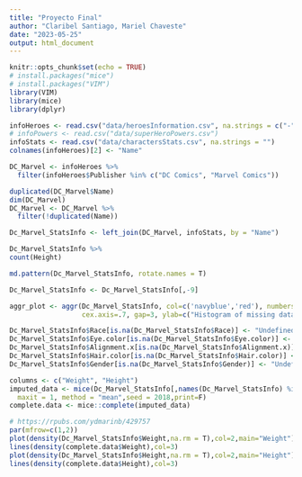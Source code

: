 ```yaml
---
title: "Proyecto Final"
author: "Claribel Santiago, Mariel Chaveste"
date: "2023-05-25"
output: html_document
---
```


```r
knitr::opts_chunk$set(echo = TRUE)
# install.packages("mice")
# install.packages("VIM")
library(VIM)
library(mice)
library(dplyr)
```

```r
infoHeroes <- read.csv("data/heroesInformation.csv", na.strings = c("-", "-99", "-99.0")) 
# infoPowers <- read.csv("data/superHeroPowers.csv")
infoStats <- read.csv("data/charactersStats.csv", na.strings = "")
colnames(infoHeroes)[2] <- "Name"

DC_Marvel <- infoHeroes %>% 
  filter(infoHeroes$Publisher %in% c("DC Comics", "Marvel Comics"))

duplicated(DC_Marvel$Name)
dim(DC_Marvel)
DC_Marvel <- DC_Marvel %>%
  filter(!duplicated(Name))

Dc_Marvel_StatsInfo <- left_join(DC_Marvel, infoStats, by = "Name")

Dc_Marvel_StatsInfo %>%
count(Height)

md.pattern(Dc_Marvel_StatsInfo, rotate.names = T)

Dc_Marvel_StatsInfo <- Dc_Marvel_StatsInfo[,-9]

aggr_plot <- aggr(Dc_Marvel_StatsInfo, col=c('navyblue','red'), numbers=TRUE, sortVars=TRUE, labels=names(Dc_Marvel_StatsInfo), 
                  cex.axis=.7, gap=3, ylab=c("Histogram of missing data","Pattern"))

Dc_Marvel_StatsInfo$Race[is.na(Dc_Marvel_StatsInfo$Race)] <- "Undefined"
Dc_Marvel_StatsInfo$Eye.color[is.na(Dc_Marvel_StatsInfo$Eye.color)] <- "Undefined"
Dc_Marvel_StatsInfo$Alignment.x[is.na(Dc_Marvel_StatsInfo$Alignment.x)] <- "Undefined"
Dc_Marvel_StatsInfo$Hair.color[is.na(Dc_Marvel_StatsInfo$Hair.color)] <- "Undefined"
Dc_Marvel_StatsInfo$Gender[is.na(Dc_Marvel_StatsInfo$Gender)] <- "Undefined"

```

```r
columns <- c("Weight", "Height")
imputed_data <- mice(Dc_Marvel_StatsInfo[,names(Dc_Marvel_StatsInfo) %in% columns],m = 1,
  maxit = 1, method = "mean",seed = 2018,print=F)
complete.data <- mice::complete(imputed_data)
```


```r
# https://rpubs.com/ydmarinb/429757
par(mfrow=c(1,2))
plot(density(Dc_Marvel_StatsInfo$Weight,na.rm = T),col=2,main="Weight")
lines(density(complete.data$Weight),col=3)
plot(density(Dc_Marvel_StatsInfo$Height,na.rm = T),col=2,main="Height")
lines(density(complete.data$Height),col=3)
```

